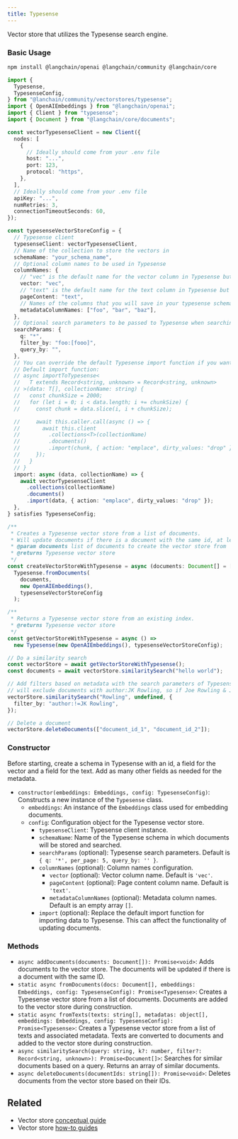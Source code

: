 ```yaml
---
title: Typesense
---
```


Vector store that utilizes the Typesense search engine.

### Basic Usage


<IntegrationInstallTooltip></IntegrationInstallTooltip>

```bash npm2yarn
npm install @langchain/openai @langchain/community @langchain/core
```
```typescript
import {
  Typesense,
  TypesenseConfig,
} from "@lanchain/community/vectorstores/typesense";
import { OpenAIEmbeddings } from "@langchain/openai";
import { Client } from "typesense";
import { Document } from "@langchain/core/documents";

const vectorTypesenseClient = new Client({
  nodes: [
    {
      // Ideally should come from your .env file
      host: "...",
      port: 123,
      protocol: "https",
    },
  ],
  // Ideally should come from your .env file
  apiKey: "...",
  numRetries: 3,
  connectionTimeoutSeconds: 60,
});

const typesenseVectorStoreConfig = {
  // Typesense client
  typesenseClient: vectorTypesenseClient,
  // Name of the collection to store the vectors in
  schemaName: "your_schema_name",
  // Optional column names to be used in Typesense
  columnNames: {
    // "vec" is the default name for the vector column in Typesense but you can change it to whatever you want
    vector: "vec",
    // "text" is the default name for the text column in Typesense but you can change it to whatever you want
    pageContent: "text",
    // Names of the columns that you will save in your typesense schema and need to be retrieved as metadata when searching
    metadataColumnNames: ["foo", "bar", "baz"],
  },
  // Optional search parameters to be passed to Typesense when searching
  searchParams: {
    q: "*",
    filter_by: "foo:[fooo]",
    query_by: "",
  },
  // You can override the default Typesense import function if you want to do something more complex
  // Default import function:
  // async importToTypesense<
  //   T extends Record<string, unknown> = Record<string, unknown>
  // >(data: T[], collectionName: string) {
  //   const chunkSize = 2000;
  //   for (let i = 0; i < data.length; i += chunkSize) {
  //     const chunk = data.slice(i, i + chunkSize);

  //     await this.caller.call(async () => {
  //       await this.client
  //         .collections<T>(collectionName)
  //         .documents()
  //         .import(chunk, { action: "emplace", dirty_values: "drop" });
  //     });
  //   }
  // }
  import: async (data, collectionName) => {
    await vectorTypesenseClient
      .collections(collectionName)
      .documents()
      .import(data, { action: "emplace", dirty_values: "drop" });
  },
} satisfies TypesenseConfig;

/**
 * Creates a Typesense vector store from a list of documents.
 * Will update documents if there is a document with the same id, at least with the default import function.
 * @param documents list of documents to create the vector store from
 * @returns Typesense vector store
 */
const createVectorStoreWithTypesense = async (documents: Document[] = []) =>
  Typesense.fromDocuments(
    documents,
    new OpenAIEmbeddings(),
    typesenseVectorStoreConfig
  );

/**
 * Returns a Typesense vector store from an existing index.
 * @returns Typesense vector store
 */
const getVectorStoreWithTypesense = async () =>
  new Typesense(new OpenAIEmbeddings(), typesenseVectorStoreConfig);

// Do a similarity search
const vectorStore = await getVectorStoreWithTypesense();
const documents = await vectorStore.similaritySearch("hello world");

// Add filters based on metadata with the search parameters of Typesense
// will exclude documents with author:JK Rowling, so if Joe Rowling & JK Rowling exists, only Joe Rowling will be returned
vectorStore.similaritySearch("Rowling", undefined, {
  filter_by: "author:!=JK Rowling",
});

// Delete a document
vectorStore.deleteDocuments(["document_id_1", "document_id_2"]);
```

### Constructor

Before starting, create a schema in Typesense with an id, a field for the vector and a field for the text. Add as many other fields as needed for the metadata.

- `constructor(embeddings: Embeddings, config: TypesenseConfig)`: Constructs a new instance of the `Typesense` class.
  - `embeddings`: An instance of the `Embeddings` class used for embedding documents.
  - `config`: Configuration object for the Typesense vector store.
    - `typesenseClient`: Typesense client instance.
    - `schemaName`: Name of the Typesense schema in which documents will be stored and searched.
    - `searchParams` (optional): Typesense search parameters. Default is `{ q: '*', per_page: 5, query_by: '' }`.
    - `columnNames` (optional): Column names configuration.
      - `vector` (optional): Vector column name. Default is `'vec'`.
      - `pageContent` (optional): Page content column name. Default is `'text'`.
      - `metadataColumnNames` (optional): Metadata column names. Default is an empty array `[]`.
    - `import` (optional): Replace the default import function for importing data to Typesense. This can affect the functionality of updating documents.

### Methods

- `async addDocuments(documents: Document[]): Promise<void>`: Adds documents to the vector store. The documents will be updated if there is a document with the same ID.
- `static async fromDocuments(docs: Document[], embeddings: Embeddings, config: TypesenseConfig): Promise<Typesense>`: Creates a Typesense vector store from a list of documents. Documents are added to the vector store during construction.
- `static async fromTexts(texts: string[], metadatas: object[], embeddings: Embeddings, config: TypesenseConfig): Promise<Typesense>`: Creates a Typesense vector store from a list of texts and associated metadata. Texts are converted to documents and added to the vector store during construction.
- `async similaritySearch(query: string, k?: number, filter?: Record<string, unknown>): Promise<Document[]>`: Searches for similar documents based on a query. Returns an array of similar documents.
- `async deleteDocuments(documentIds: string[]): Promise<void>`: Deletes documents from the vector store based on their IDs.

## Related

- Vector store [conceptual guide](/oss/python/concepts/#vectorstores)
- Vector store [how-to guides](/oss/python/how-to/#vectorstores)

